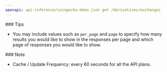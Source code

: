 ```yaml
---
openapi: api-reference/coingecko-demo.json get /derivatives/exchanges
---
```


<Tip>
  ### Tips

  - You may include values such as `per_page` and `page` to specify how many results you would like to show in the responses per page and which page of responses you would like to show.
</Tip>

<Note>
  ### Note

  - Cache / Update Frequency: every 60 seconds for all the API plans.
</Note>
